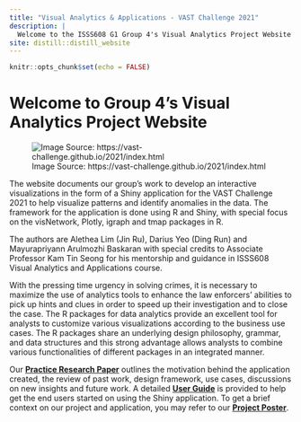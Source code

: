 ```yaml
---
title: "Visual Analytics & Applications - VAST Challenge 2021"
description: |
  Welcome to the ISSS608 G1 Group 4's Visual Analytics Project Website!
site: distill::distill_website
---
```


```r
knitr::opts_chunk$set(echo = FALSE)
```

# Welcome to Group 4's Visual Analytics Project Website

![Image Source: https://vast-challenge.github.io/2021/index.html](images/vastchallenge2021.jpg)

The website documents our group's work to develop an interactive visualizations in the form of a Shiny application for the VAST Challenge 2021 to help visualize patterns and identify anomalies in the data. The framework for the application is done using R and Shiny, with special focus on the visNetwork, Plotly, igraph and tmap packages in R.

The authors are Alethea Lim (Jin Ru), Darius Yeo (Ding Run) and Mayurapriyann Arulmozhi Baskaran with special credits to Associate Professor Kam Tin Seong for his mentorship and guidance in ISSS608 Visual Analytics and Applications course.

With the pressing time urgency in solving crimes, it is necessary to maximize the use of analytics tools to enhance the law enforcers’ abilities to pick up hints and clues in order to speed up their investigation and to close the case. The R packages for data analytics provide an excellent tool for analysts to customize various visualizations according to the business use cases. The R packages share an underlying design philosophy, grammar, and data structures and this strong advantage allows analysts to combine various functionalities of different packages in an integrated manner.

Our **[Practice Research Paper](ResearchPaper.html)** outlines the motivation behind the application created, the review of past work, design framework, use cases, discussions on new insights and future work. A detailed **[User Guide](UserGuide.html)** is provided to help get the end users started on using the Shiny application. To get a brief context on our project and application, you may refer to our **[Project Poster](ProjectPoster.html)**.